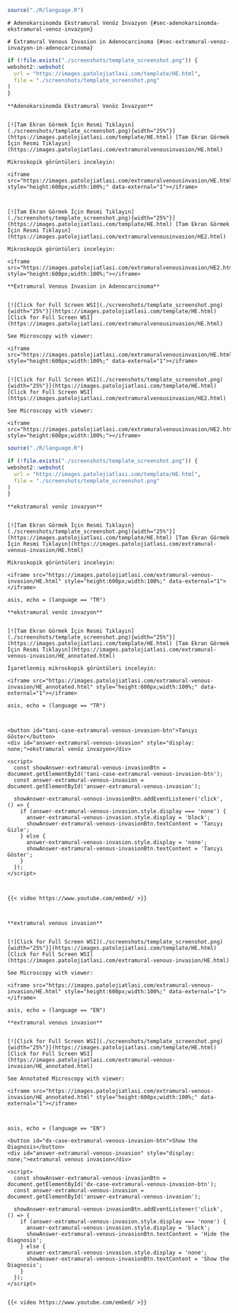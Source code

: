 ```r
source("./R/language.R")
```

```asis
# Adenokarsinomda Ekstramural Venöz İnvazyon {#sec-adenokarsinomda-ekstramural-venoz-invazyon}
```

```asis
# Extramural Venous Invasion in Adenocarcinoma {#sec-extramural-venoz-invazyon-in-adenocarcinoma}
```


```r
if (!file.exists("./screenshots/template_screenshot.png")) {
webshot2::webshot(
  url = "https://images.patolojiatlasi.com/template/HE.html",
  file = "./screenshots/template_screenshot.png"
)
}
```




```asis

**Adenokarsinomda Ekstramural Venöz İnvazyon**


[![Tam Ekran Görmek İçin Resmi Tıklayın](./screenshots/template_screenshot.png){width="25%"}](https://images.patolojiatlasi.com/template/HE.html) [Tam Ekran Görmek İçin Resmi Tıklayın](https://images.patolojiatlasi.com/extramuralvenousinvasion/HE.html)

Mikroskopik görüntüleri inceleyin:

<iframe src="https://images.patolojiatlasi.com/extramuralvenousinvasion/HE.html" style="height:600px;width:100%;" data-external="1"></iframe>



[![Tam Ekran Görmek İçin Resmi Tıklayın](./screenshots/template_screenshot.png){width="25%"}](https://images.patolojiatlasi.com/template/HE.html) [Tam Ekran Görmek İçin Resmi Tıklayın](https://images.patolojiatlasi.com/extramuralvenousinvasion/HE2.html)

Mikroskopik görüntüleri inceleyin:

<iframe src="https://images.patolojiatlasi.com/extramuralvenousinvasion/HE2.html" style="height:600px;width:100%;"></iframe>

```



```asis

**Extramural Venous Invasion in Adenocarcinoma**


[![Click for Full Screen WSI](./screenshots/template_screenshot.png){width="25%"}](https://images.patolojiatlasi.com/template/HE.html) [Click for Full Screen WSI](https://images.patolojiatlasi.com/extramuralvenousinvasion/HE.html)

See Microscopy with viewer: 

<iframe src="https://images.patolojiatlasi.com/extramuralvenousinvasion/HE.html" style="height:600px;width:100%;" data-external="1"></iframe>


[![Click for Full Screen WSI](./screenshots/template_screenshot.png){width="25%"}](https://images.patolojiatlasi.com/template/HE.html) [Click for Full Screen WSI](https://images.patolojiatlasi.com/extramuralvenousinvasion/HE2.html)

See Microscopy with viewer: 

<iframe src="https://images.patolojiatlasi.com/extramuralvenousinvasion/HE2.html" style="height:600px;width:100%;"></iframe>

```




```r

source("./R/language.R")

```




```r
if (!file.exists("./screenshots/template_screenshot.png")) {
webshot2::webshot(
  url = "https://images.patolojiatlasi.com/template/HE.html",
  file = "./screenshots/template_screenshot.png"
)
}
```




```asis

**ekstramural venöz invazyon**


[![Tam Ekran Görmek İçin Resmi Tıklayın](./screenshots/template_screenshot.png){width="25%"}](https://images.patolojiatlasi.com/template/HE.html) [Tam Ekran Görmek İçin Resmi Tıklayın](https://images.patolojiatlasi.com/extramural-venous-invasion/HE.html)

Mikroskopik görüntüleri inceleyin:

<iframe src="https://images.patolojiatlasi.com/extramural-venous-invasion/HE.html" style="height:600px;width:100%;" data-external="1"></iframe>

```



```comment
asis, echo = (language == "TR")

**ekstramural venöz invazyon**


[![Tam Ekran Görmek İçin Resmi Tıklayın](./screenshots/template_screenshot.png){width="25%"}](https://images.patolojiatlasi.com/template/HE.html) [Tam Ekran Görmek İçin Resmi Tıklayın](https://images.patolojiatlasi.com/extramural-venous-invasion/HE_annotated.html)

İşaretlenmiş mikroskopik görüntüleri inceleyin:

<iframe src="https://images.patolojiatlasi.com/extramural-venous-invasion/HE_annotated.html" style="height:600px;width:100%;" data-external="1"></iframe>

```



```comment
asis, echo = (language == "TR")



<button id="tani-case-extramural-venous-invasion-btn">Tanıyı Göster</button>
<div id="answer-extramural-venous-invasion" style="display: none;">ekstramural venöz invazyon</div>

<script>
  const showAnswer-extramural-venous-invasionBtn = document.getElementById('tani-case-extramural-venous-invasion-btn');
  const answer-extramural-venous-invasion = document.getElementById('answer-extramural-venous-invasion');

  showAnswer-extramural-venous-invasionBtn.addEventListener('click', () => {
    if (answer-extramural-venous-invasion.style.display === 'none') {
      answer-extramural-venous-invasion.style.display = 'block';
      showAnswer-extramural-venous-invasionBtn.textContent = 'Tanıyı Gizle';
    } else {
      answer-extramural-venous-invasion.style.display = 'none';
      showAnswer-extramural-venous-invasionBtn.textContent = 'Tanıyı Göster';
    }
  });
</script>



{{< video https://www.youtube.com/embed/ >}}



```



```asis

**extramural venous invasion**


[![Click for Full Screen WSI](./screenshots/template_screenshot.png){width="25%"}](https://images.patolojiatlasi.com/template/HE.html) [Click for Full Screen WSI](https://images.patolojiatlasi.com/extramural-venous-invasion/HE.html)

See Microscopy with viewer: 

<iframe src="https://images.patolojiatlasi.com/extramural-venous-invasion/HE.html" style="height:600px;width:100%;" data-external="1"></iframe>

```


```comment
asis, echo = (language == "EN")

**extramural venous invasion**


[![Click for Full Screen WSI](./screenshots/template_screenshot.png){width="25%"}](https://images.patolojiatlasi.com/template/HE.html) [Click for Full Screen WSI](https://images.patolojiatlasi.com/extramural-venous-invasion/HE_annotated.html)

See Annotated Microscopy with viewer: 

<iframe src="https://images.patolojiatlasi.com/extramural-venous-invasion/HE_annotated.html" style="height:600px;width:100%;" data-external="1"></iframe>



```

```comment
asis, echo = (language == "EN")

<button id="dx-case-extramural-venous-invasion-btn">Show the Diagnosis</button>
<div id="answer-extramural-venous-invasion" style="display: none;">extramural venous invasion</div>

<script>
  const showAnswer-extramural-venous-invasionBtn = document.getElementById('dx-case-extramural-venous-invasion-btn');
  const answer-extramural-venous-invasion = document.getElementById('answer-extramural-venous-invasion');

  showAnswer-extramural-venous-invasionBtn.addEventListener('click', () => {
    if (answer-extramural-venous-invasion.style.display === 'none') {
      answer-extramural-venous-invasion.style.display = 'block';
      showAnswer-extramural-venous-invasionBtn.textContent = 'Hide the Diagnosis';
    } else {
      answer-extramural-venous-invasion.style.display = 'none';
      showAnswer-extramural-venous-invasionBtn.textContent = 'Show the Diagnosis';
    }
  });
</script>


{{< video https://www.youtube.com/embed/ >}}



```
